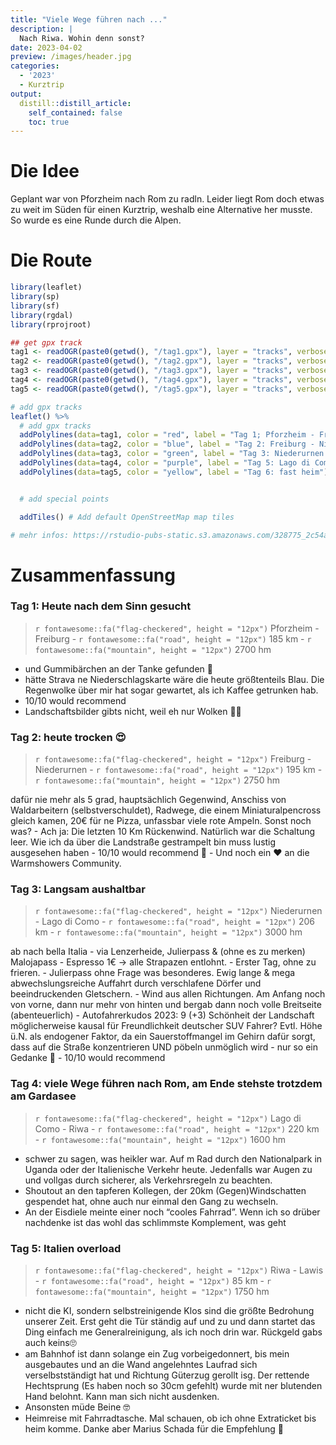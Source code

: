 ```yaml
---
title: "Viele Wege führen nach ..."
description: |
  Nach Riwa. Wohin denn sonst?
date: 2023-04-02
preview: /images/header.jpg
categories: 
  - '2023'
  - Kurztrip
output:
  distill::distill_article:
    self_contained: false
    toc: true
---
```

# Die Idee
Geplant war von Pforzheim nach Rom zu radln. Leider liegt Rom doch etwas zu weit im Süden für einen Kurztrip, weshalb eine Alternative her musste. So wurde es eine Runde durch die Alpen.

# Die Route
```r
library(leaflet)
library(sp)
library(sf)
library(rgdal)
library(rprojroot)

## get gpx track
tag1 <- readOGR(paste0(getwd(), "/tag1.gpx"), layer = "tracks", verbose = FALSE)
tag2 <- readOGR(paste0(getwd(), "/tag2.gpx"), layer = "tracks", verbose = FALSE)
tag3 <- readOGR(paste0(getwd(), "/tag3.gpx"), layer = "tracks", verbose = FALSE)
tag4 <- readOGR(paste0(getwd(), "/tag4.gpx"), layer = "tracks", verbose = FALSE)
tag5 <- readOGR(paste0(getwd(), "/tag5.gpx"), layer = "tracks", verbose = FALSE)

# add gpx tracks
leaflet() %>%
  # add gpx tracks
  addPolylines(data=tag1, color = "red", label = "Tag 1; Pforzheim - Freiburg") %>%
  addPolylines(data=tag2, color = "blue", label = "Tag 2: Freiburg - Niederurnen") %>%
  addPolylines(data=tag3, color = "green", label = "Tag 3: Niederurnen - Lago di Como") %>%
  addPolylines(data=tag4, color = "purple", label = "Tag 5: Lago di Como - Lago di Garda") %>%
  addPolylines(data=tag5, color = "yellow", label = "Tag 6: fast heim") %>%


  # add special points

  addTiles() # Add default OpenStreetMap map tiles

# mehr infos: https://rstudio-pubs-static.s3.amazonaws.com/328775_2c54adb6ac734563b88c14bce515b012.html

```
# Zusammenfassung

### Tag 1: Heute nach dem Sinn gesucht
> `r fontawesome::fa("flag-checkered", height = "12px")` Pforzheim - Freiburg - `r fontawesome::fa("road", height = "12px")` 185 km - `r fontawesome::fa("mountain", height = "12px")` 2700 hm 

- und Gummibärchen an der Tanke gefunden 🤝
- hätte Strava ne Niederschlagskarte wäre die heute größtenteils Blau. Die Regenwolke über mir hat sogar gewartet, als ich Kaffee getrunken hab.
- 10/10 would recommend
- Landschaftsbilder gibts nicht, weil eh nur Wolken 🤷‍♂️

### Tag 2: heute trocken 😍
> `r fontawesome::fa("flag-checkered", height = "12px")` Freiburg - Niederurnen - `r fontawesome::fa("road", height = "12px")` 195 km - `r fontawesome::fa("mountain", height = "12px")` 2750 hm 

dafür nie mehr als 5 grad, hauptsächlich Gegenwind, Anschiss von Waldarbeitern (selbstverschuldet), Radwege, die einem Miniaturalpencross gleich kamen, 20€ für ne Pizza, unfassbar viele rote Ampeln. Sonst noch was?
- Ach ja: Die letzten 10 Km Rückenwind. Natürlich war die Schaltung leer. Wie ich da über die Landstraße gestrampelt bin muss lustig ausgesehen haben
- 10/10 would recommend 🤗
- Und noch ein ❤️ an die Warmshowers Community.

### Tag 3: Langsam aushaltbar
> `r fontawesome::fa("flag-checkered", height = "12px")` Niederurnen - Lago di Como - `r fontawesome::fa("road", height = "12px")` 206 km - `r fontawesome::fa("mountain", height = "12px")` 3000 hm 

ab nach bella Italia - via Lenzerheide, Julierpass & (ohne es zu merken) Malojapass
- Espresso 1€ -> alle Strapazen entlohnt.
- Erster Tag, ohne zu frieren.
- Julierpass ohne Frage was besonderes. Ewig lange & mega abwechslungsreiche Auffahrt durch verschlafene Dörfer und beeindruckenden Gletschern.
- Wind aus allen Richtungen. Am Anfang noch von vorne, dann nur mehr von hinten und bergab dann noch volle Breitseite (abenteuerlich)
- Autofahrerkudos 2023: 9 (+3)
Schönheit der Landschaft möglicherweise kausal für Freundlichkeit deutscher SUV Fahrer? Evtl. Höhe ü.N. als endogener Faktor, da ein Sauerstoffmangel im Gehirn dafür sorgt, dass auf die Straße konzentrieren UND pöbeln unmöglich wird - nur so ein Gedanke 🙈
- 10/10 would recommend

### Tag 4: viele Wege führen nach Rom, am Ende stehste trotzdem am Gardasee
> `r fontawesome::fa("flag-checkered", height = "12px")` Lago di Como - Riwa - `r fontawesome::fa("road", height = "12px")` 220 km - `r fontawesome::fa("mountain", height = "12px")` 1600 hm 

- schwer zu sagen, was heikler war. Auf m Rad durch den Nationalpark in Uganda oder der Italienische Verkehr heute. Jedenfalls war Augen zu und vollgas durch sicherer, als Verkehrsregeln zu beachten.
- Shoutout an den tapferen Kollegen, der 20km (Gegen)Windschatten gespendet hat, ohne auch nur einmal den Gang zu wechseln.
- An der Eisdiele meinte einer noch "cooles Fahrrad". Wenn ich so drüber nachdenke ist das wohl das schlimmste Komplement, was geht

### Tag 5: Italien overload
> `r fontawesome::fa("flag-checkered", height = "12px")` Riwa - Lawis - `r fontawesome::fa("road", height = "12px")` 85 km - `r fontawesome::fa("mountain", height = "12px")` 1750 hm 

- nicht die KI, sondern selbstreinigende Klos sind die größte Bedrohung unserer Zeit. Erst geht die Tür ständig auf und zu und dann startet das Ding einfach me Generalreinigung, als ich noch drin war. Rückgeld gabs auch keins🙄
- am Bahnhof ist dann solange ein Zug vorbeigedonnert, bis mein ausgebautes und an die Wand angelehntes Laufrad sich verselbstständigt hat und Richtung Güterzug gerollt isg. Der rettende Hechtsprung (Es haben noch so 30cm gefehlt) wurde mit ner blutenden Hand belohnt. Kann man sich nicht ausdenken.
- Ansonsten müde Beine 🤓
- Heimreise mit Fahrradtasche. Mal schauen, ob ich ohne Extraticket bis heim komme. Danke aber Marius Schada für die Empfehlung 🥳